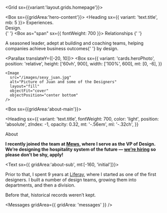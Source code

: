 

<Grid sx={{variant:'layout.grids.homepage'}}>

<Box sx={{gridArea:'hero-content'}}>
    <Heading sx={{ variant: 'text.title', mb: 5 }}>
      Experiences. <br /> Design. <br />{' '}
      <Box as="span" sx={{ fontWeight: 700 }}>
        Relationships
      </Box>{' '}
    </Heading>

<Text sx={{}}>
  A seasoned leader, adept at building and coaching teams, helping companies
  achieve business outcomes{' '}
  <Box as="span" sx={{ fontWeight: 'heading', color: 'primary' }}>
    by design.
  </Box>
</Text>

</Box>

<Parallax translateY={[-20, 10]}>
  <Box
    sx={{
      variant: 'cards.heroPhoto',
      position: 'relative',
      height: ['60vh', 900],
      width: ['100%', 600],
      mt: [0, -6],
    }}
  >
    <Image
      src="/images/sexy_juan.jpg"
      alt="Picture of Juan and some of the Designers"
      layout="fill"
      objectFit="cover"
      objectPosition="center bottom"
    />
  </Box>
</Parallax>

<Box sx={{gridArea:'about-main'}}>

<Heading
  sx={{
    variant: 'text.title',
    fontWeight: 700,
    color: 'light',
    position: 'absolute',
    zIndex: -1,
    opacity: 0.32,
    mt: '-.56em',
    ml: '-.32ch',
  }}
>
  About
</Heading>

<Text>

**I recently joined the team at [Mews](https://mews.com), where I serve as the VP of Design. We’re designing the hospitality system of the future — [we’re hiring](https://www.mews.com/careers) so please don’t be shy, apply!**

</Text>

</Box>

<Text sx={{ gridArea:'about-sub', mt:[-160, 'initial']}}>

Prior to that, I spent 9 years at [Liferay](https://liferay.design), where I started as one of the first designers. I built a number of design teams, growing them into departments, and then a division.

Before that, historical records weren’t kept.

</Text>

<Messages gridArea={{ gridArea: 'messages' }} />

</Grid>
